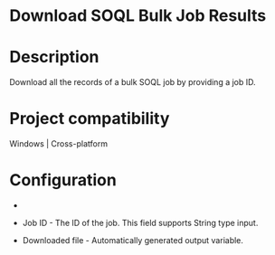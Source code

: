 ﻿# Download SOQL Bulk Job Results

# Description

Download all the records of a bulk SOQL job by providing a job ID.

# Project compatibility

Windows | Cross-platform

# Configuration

* 
* Job ID - The ID of the job. This field supports String type input.





* Downloaded file - Automatically generated output variable.
